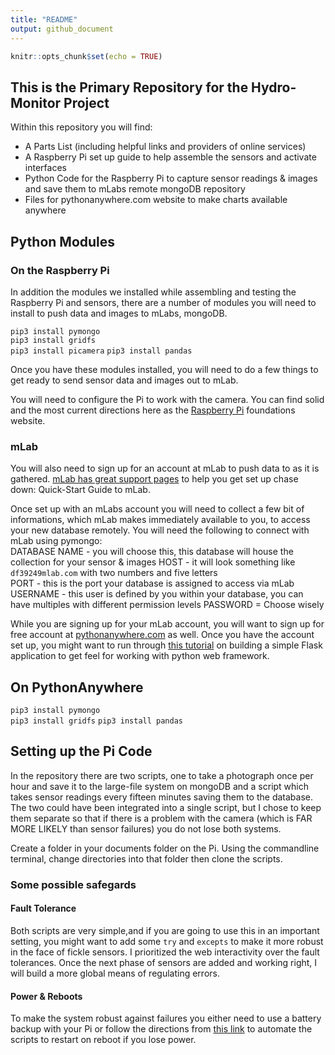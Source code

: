 ```yaml
---
title: "README"
output: github_document
---
```


```r
knitr::opts_chunk$set(echo = TRUE)
```

## This is the Primary Repository for the Hydro-Monitor Project

Within this repository you will find:

 - A Parts List (including helpful links and providers of online services)
 - A Raspberry Pi set up guide to help assemble the sensors and activate interfaces
 - Python Code for the Raspberry Pi to capture sensor readings & images and save them to mLabs remote mongoDB repository
 - Files for pythonanywhere.com website to make charts available anywhere
 
## Python Modules

### On the Raspberry Pi
In addition the modules we installed while assembling and testing the Raspberry Pi and sensors, there are a number of modules you will need to install to push data and images to mLabs, mongoDB. 

`pip3 install pymongo`  
`pip3 install gridfs`  
`pip3 install picamera` 
`pip3 install pandas`


Once you have these modules installed, you will need to do a few things to get ready to send sensor data and images out to mLab.

You will need to configure the Pi to work with the camera. You can find solid and the most current directions here as the [Raspberry Pi](https://www.raspberrypi.org/documentation/configuration/camera.md) foundations website.  

### mLab   

You will also need to sign up for an account at mLab to push data to as it is gathered. [mLab has great support pages](https://docs.mlab.com/) to help you get set up chase down: Quick-Start Guide to mLab.


Once set up with an mLabs account you will need to collect a few bit of informations, which mLab makes immediately available to you, to access your new database remotely.
You will need the following to connect with mLab using pymongo:  
    DATABASE NAME - you will choose this, this database will house the collection for your sensor & images 
    HOST - it will look something like `df39249mlab.com` with two numbers and five letters  
    PORT - this is the port your database is assigned to access via mLab  
    USERNAME - this user is defined by you within your database, you can have multiples with different   permission levels 
    PASSWORD = Choose wisely   

While you are signing up for your mLab account, you will want to sign up for free account at [pythonanywhere.com](https://www.pythonanywhere.com/pricing/) as well. Once you have the account set up, you might want to run through [this tutorial](http://blog.pythonanywhere.com/121/) on building a simple Flask application to get feel for working with python web framework.  

## On PythonAnywhere

`pip3 install pymongo`  
`pip3 install gridfs`
`pip3 install pandas`

## Setting up the Pi Code

In the repository there are two scripts, one to take a photograph once per hour and save it to the large-file system on mongoDB and a script which takes sensor readings every fifteen minutes saving them to the database. The two could have been integrated into a single script, but I chose to keep them separate so that if there is a problem with the camera (which is FAR MORE LIKELY than sensor failures) you do not lose both systems.

Create a folder in your documents folder on the Pi. Using the commandline terminal, change directories into that folder then clone the scripts.

### Some possible safegards

#### Fault Tolerance

Both scripts are very simple,and if you are going to use this in an important setting, you might want to add some `try` and `excepts` to make it more robust in the face of fickle sensors. I prioritized the web interactivity over the fault tolerances. Once the next phase of sensors are added and working right, I will build a more global means of regulating errors.  

#### Power & Reboots

To make the system robust against failures you either need to use a battery backup with your Pi or follow the directions from [this link](https://www.dexterindustries.com/howto/auto-run-python-programs-on-the-raspberry-pi/) to automate the scripts to restart on reboot if you lose power.

